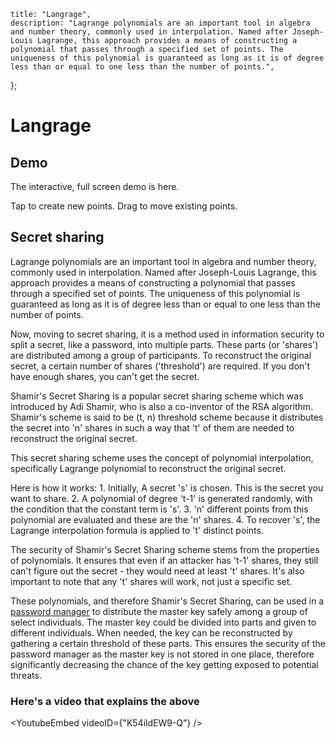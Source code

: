 

    title: "Langrage",
    description: "Lagrange polynomials are an important tool in algebra and number theory, commonly used in interpolation. Named after Joseph-Louis Lagrange, this approach provides a means of constructing a polynomial that passes through a specified set of points. The uniqueness of this polynomial is guaranteed as long as it is of degree less than or equal to one less than the number of points.",
};

# Langrage

<LazyLocalImage src={logo} />

## Demo
The interactive, full screen demo is <Link href="/fun/lagrange/index.html">here</Link>.

Tap to create new points. Drag to move existing points.

## Secret sharing
Lagrange polynomials are an important tool in algebra and number theory, commonly used in interpolation. Named after Joseph-Louis Lagrange, this approach provides a means of constructing a polynomial that passes through a specified set of points. The uniqueness of this polynomial is guaranteed as long as it is of degree less than or equal to one less than the number of points.

Now, moving to secret sharing, it is a method used in information security to split a secret, like a password, into multiple parts. These parts (or 'shares') are distributed among a group of participants. To reconstruct the original secret, a certain number of shares ('threshold') are required. If you don't have enough shares, you can't get the secret.

Shamir's Secret Sharing is a popular secret sharing scheme which was introduced by Adi Shamir, who is also a co-inventor of the RSA algorithm. Shamir's scheme is said to be (t, n) threshold scheme because it distributes the secret into 'n' shares in such a way that 't' of them are needed to reconstruct the original secret.

This secret sharing scheme uses the concept of polynomial interpolation, specifically Lagrange polynomial to reconstruct the original secret.

<div>
Here is how it works:
 1. Initially, A secret 's' is chosen. This is the secret you want to share.
 2. A polynomial of degree 't-1' is generated randomly, with the condition that the constant term is 's'.
 3. 'n' different points from this polynomial are evaluated and these are the 'n' shares.
 4. To recover 's', the Lagrange interpolation formula is applied to 't' distinct points.
</div>

The security of Shamir's Secret Sharing scheme stems from the properties of polynomials. It ensures that even if an attacker has 't-1' shares, they still can't figure out the secret - they would need at least 't' shares. It's also important to note that any 't' shares will work, not just a specific set.

These polynomials, and therefore Shamir's Secret Sharing, can be used in a [password manager](/portfolio/passwordManager) to distribute the master key safely among a group of select individuals. The master key could be divided into parts and given to different individuals. When needed, the key can be reconstructed by gathering a certain threshold of these parts. This ensures the security of the password manager as the master key is not stored in one place, therefore significantly decreasing the chance of the key getting exposed to potential threats.

### Here's a video that explains the above
<YoutubeEmbed videoID={"K54ildEW9-Q"} />